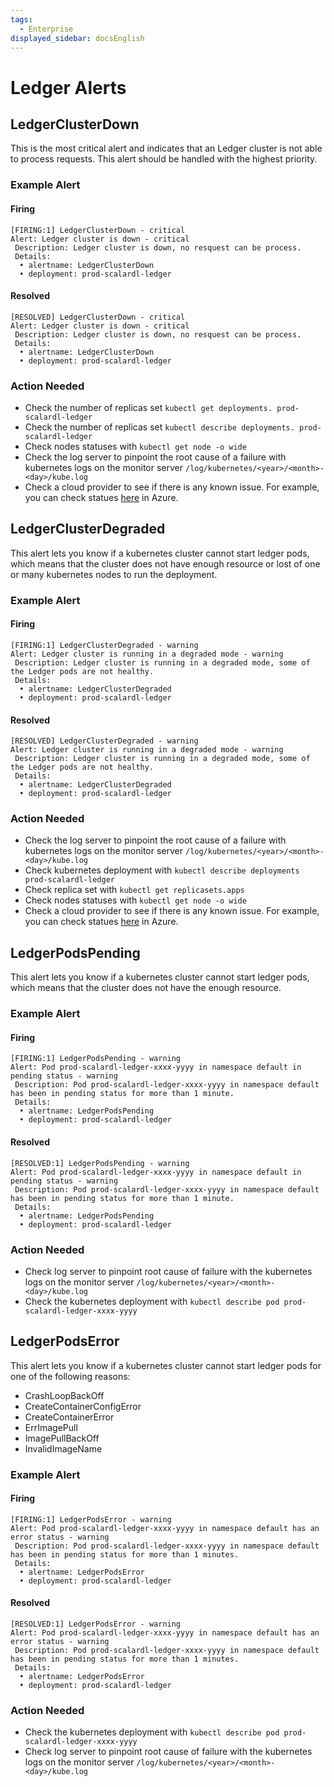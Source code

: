 ```yaml
---
tags:
  - Enterprise
displayed_sidebar: docsEnglish
---
```


# Ledger Alerts

## LedgerClusterDown

This is the most critical alert and indicates that an Ledger cluster is not able to process requests. This alert should be handled with the highest priority.

### Example Alert

#### Firing

```
[FIRING:1] LedgerClusterDown - critical
Alert: Ledger cluster is down - critical
 Description: Ledger cluster is down, no resquest can be process.
 Details:
  • alertname: LedgerClusterDown
  • deployment: prod-scalardl-ledger
```

#### Resolved

```
[RESOLVED] LedgerClusterDown - critical
Alert: Ledger cluster is down - critical
 Description: Ledger cluster is down, no resquest can be process.
 Details:
  • alertname: LedgerClusterDown
  • deployment: prod-scalardl-ledger
```

### Action Needed

* Check the number of replicas set `kubectl get deployments. prod-scalardl-ledger`
* Check the number of replicas set `kubectl describe deployments. prod-scalardl-ledger`
* Check nodes statuses with `kubectl get node -o wide`
* Check the log server to pinpoint the root cause of a failure with kubernetes logs on the monitor server `/log/kubernetes/<year>/<month>-<day>/kube.log`
* Check a cloud provider to see if there is any known issue. For example, you can check statues [here](https://status.azure.com/en-us/status) in Azure.

## LedgerClusterDegraded

This alert lets you know if a kubernetes cluster cannot start ledger pods, which means that the cluster does not have enough resource or lost of one or many kubernetes nodes to run the deployment.

### Example Alert

#### Firing

```
[FIRING:1] LedgerClusterDegraded - warning
Alert: Ledger cluster is running in a degraded mode - warning
 Description: Ledger cluster is running in a degraded mode, some of the Ledger pods are not healthy.
 Details:
  • alertname: LedgerClusterDegraded
  • deployment: prod-scalardl-ledger
```

#### Resolved

```
[RESOLVED] LedgerClusterDegraded - warning
Alert: Ledger cluster is running in a degraded mode - warning
 Description: Ledger cluster is running in a degraded mode, some of the Ledger pods are not healthy.
 Details:
  • alertname: LedgerClusterDegraded
  • deployment: prod-scalardl-ledger
```

### Action Needed

* Check the log server to pinpoint the root cause of a failure with kubernetes logs on the monitor server `/log/kubernetes/<year>/<month>-<day>/kube.log`
* Check kubernetes deployment with `kubectl describe deployments prod-scalardl-ledger`
* Check replica set with `kubectl get replicasets.apps`
* Check nodes statuses with `kubectl get node -o wide`
* Check a cloud provider to see if there is any known issue. For example, you can check statues [here](https://status.azure.com/en-us/status) in Azure.

## LedgerPodsPending

This alert lets you know if a kubernetes cluster cannot start ledger pods, which means that the cluster does not have the enough resource.

### Example Alert

#### Firing

```
[FIRING:1] LedgerPodsPending - warning
Alert: Pod prod-scalardl-ledger-xxxx-yyyy in namespace default in pending status - warning
 Description: Pod prod-scalardl-ledger-xxxx-yyyy in namespace default has been in pending status for more than 1 minute.
 Details:
  • alertname: LedgerPodsPending
  • deployment: prod-scalardl-ledger
```

#### Resolved

```
[RESOLVED:1] LedgerPodsPending - warning
Alert: Pod prod-scalardl-ledger-xxxx-yyyy in namespace default in pending status - warning
 Description: Pod prod-scalardl-ledger-xxxx-yyyy in namespace default has been in pending status for more than 1 minute.
 Details:
  • alertname: LedgerPodsPending
  • deployment: prod-scalardl-ledger
```

### Action Needed

* Check log server to pinpoint root cause of failure with the kubernetes logs on the monitor server `/log/kubernetes/<year>/<month>-<day>/kube.log`
* Check the kubernetes deployment with `kubectl describe pod prod-scalardl-ledger-xxxx-yyyy`

## LedgerPodsError

This alert lets you know if a kubernetes cluster cannot start ledger pods for one of the following reasons:

* CrashLoopBackOff
* CreateContainerConfigError
* CreateContainerError
* ErrImagePull
* ImagePullBackOff
* InvalidImageName

### Example Alert

#### Firing

```
[FIRING:1] LedgerPodsError - warning
Alert: Pod prod-scalardl-ledger-xxxx-yyyy in namespace default has an error status - warning
 Description: Pod prod-scalardl-ledger-xxxx-yyyy in namespace default has been in pending status for more than 1 minutes.
 Details:
  • alertname: LedgerPodsError
  • deployment: prod-scalardl-ledger
```

#### Resolved

```
[RESOLVED:1] LedgerPodsError - warning
Alert: Pod prod-scalardl-ledger-xxxx-yyyy in namespace default has an error status - warning
 Description: Pod prod-scalardl-ledger-xxxx-yyyy in namespace default has been in pending status for more than 1 minutes.
 Details:
  • alertname: LedgerPodsError
  • deployment: prod-scalardl-ledger
```

### Action Needed

* Check the kubernetes deployment with `kubectl describe pod prod-scalardl-ledger-xxxx-yyyy`
* Check log server to pinpoint root cause of failure with the kubernetes logs on the monitor server `/log/kubernetes/<year>/<month>-<day>/kube.log`
